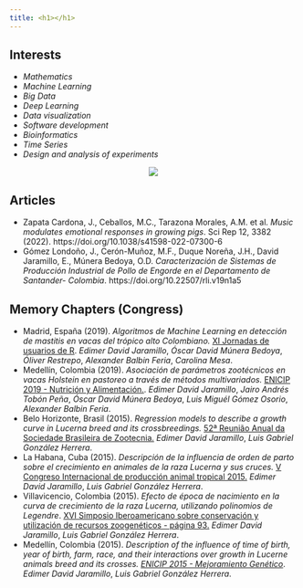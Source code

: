 ```yaml
---
title: <h1></h1>
---
```


## Interests

<div class="row">

<div class="col-sm-5">

<ul>
  <li><i>Mathematics</i></li>
  <li><i>Machine Learning</i></li>
  <li><i>Big Data</i></li>
  <li><i>Deep Learning</i></li>
  <li><i>Data visualization</i></li>
  <li><i>Software development</i></li>
  <li><i>Bioinformatics</i></li>
  <li><i>Time Series</i></li>
  <li><i>Design and analysis of experiments</i></li>
</ul>  

</div>

<div class="col-sm-4">

<center>
<img src = "images/group_inv5.gif"/>
</center>

</div>

</div>

## Articles

- Zapata Cardona, J., Ceballos, M.C., Tarazona Morales, A.M. et al. *Music modulates emotional responses in growing pigs*. Sci Rep 12, 3382 (2022). https://doi.org/10.1038/s41598-022-07300-6
- Gómez Londoño, J., Cerón-Muñoz, M.F., Duque Noreña, J.H., David Jaramillo, E., Múnera Bedoya, O.D. *Caracterización de Sistemas de Producción Industrial de Pollo de Engorde en el Departamento de Santander- Colombia*. https://doi.org/10.22507/rli.v19n1a5

## Memory Chapters (Congress)

- <tyear>Madrid, España (2019).</tyear> *Algoritmos de Machine Learning en detección de mastitis en vacas del trópico alto Colombiano.* [XI Jornadas de usuarios de R](http://r-es.org/XIjuR/pdf/LIBRO_RESUMENES_XI_Jornadas_de_Usuarios_R.pdf). *Edimer David Jaramillo*, *Óscar David Múnera Bedoya*, *Óliver Restrepo*, *Alexander Balbin Feria*, *Carolina Mesa*.
- <tyear>Medellín, Colombia (2019).</tyear> *Asociación de parámetros zootécnicos en vacas Holstein en pastoreo a través de métodos multivariados.* [ENICIP 2019 - Nutrición y Alimentación.](https://aprendeenlinea.udea.edu.co/revistas/index.php/rccp/article/download/340344/20795109). *Edimer David Jaramillo*, *Jairo Andrés Tobón Peña*, *Óscar David Múnera Bedoya*, *Luis Miguél Gómez Osorio*, *Alexander Balbin Feria*.
- <tyear>Belo Horizonte, Brasil (2015).</tyear> *Regression models to describe a growth curve in Lucerna breed and its crossbreedings.* [52ª Reunião Anual da Sociedade Brasileira de Zootecnia.](http://sbz.org.br/new/pt/documentos--anais-das-reunioes) *Edimer David Jaramillo*, *Luis Gabriel González Herrera*.
- <tyear>La Habana, Cuba (2015).</tyear> *Descripción de la influencia de orden de parto sobre el crecimiento en animales de la raza Lucerna y sus cruces.* [V Congreso Internacional de producción animal tropical 2015.](http://www.cipav.org.co/pdf/VcongresoInternalProdTropAnim2015.pdf) *Edimer David Jaramillo*, *Luis Gabriel González Herrera*.
- <tyear>Villavicencio, Colombia (2015).</tyear> *Efecto de época de nacimiento en la curva de crecimiento de la raza Lucerna, utilizando polinomios de Legendre*. [XVI Simposio Iberoamericano sobre conservación y utilización de recursos zoogenéticos - página 93.](https://conbiand2015colombia.jimdo.com/memorias/) *Edimer David Jaramillo*, *Luis Gabriel González Herrera*.
- <tyear>Medellín, Colombia (2015).</tyear> *Description of the influence of time of birth, year of birth, farm, race, and their interactions over growth in Lucerne animals breed and its crosses.* [*ENICIP 2015 - Mejoramiento Genético*](https://aprendeenlinea.udea.edu.co/revistas/index.php/rccp/article/download/324952/20782520). *Edimer David Jaramillo*, *Luis Gabriel González Herrera*.